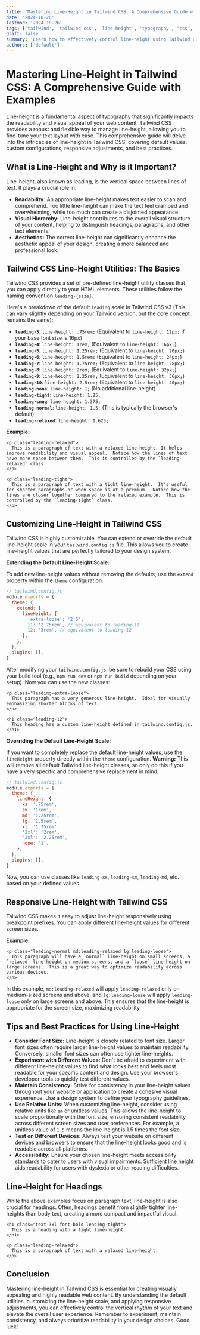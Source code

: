```yaml
---
title: 'Mastering Line-Height in Tailwind CSS: A Comprehensive Guide with Examples'
date: '2024-10-26'
lastmod: '2024-10-26'
tags: ['tailwind', 'tailwind css', 'line-height', 'typography', 'css', 'responsive design']
draft: false
summary: 'Learn how to effectively control line-height using Tailwind CSS utilities for enhanced readability and visual appeal. This comprehensive guide covers default values, custom configurations, responsive adjustments, and best practices for optimizing text layout.'
authors: ['default']
---
```


# Mastering Line-Height in Tailwind CSS: A Comprehensive Guide with Examples

Line-height is a fundamental aspect of typography that significantly impacts the readability and visual appeal of your web content. Tailwind CSS provides a robust and flexible way to manage line-height, allowing you to fine-tune your text layout with ease. This comprehensive guide will delve into the intricacies of line-height in Tailwind CSS, covering default values, custom configurations, responsive adjustments, and best practices.

## What is Line-Height and Why is it Important?

Line-height, also known as leading, is the vertical space between lines of text. It plays a crucial role in:

- **Readability:** An appropriate line-height makes text easier to scan and comprehend. Too little line-height can make the text feel cramped and overwhelming, while too much can create a disjointed appearance.
- **Visual Hierarchy:** Line-height contributes to the overall visual structure of your content, helping to distinguish headings, paragraphs, and other text elements.
- **Aesthetics:** The correct line-height can significantly enhance the aesthetic appeal of your design, creating a more balanced and professional look.

## Tailwind CSS Line-Height Utilities: The Basics

Tailwind CSS provides a set of pre-defined line-height utility classes that you can apply directly to your HTML elements. These utilities follow the naming convention `leading-{size}`.

Here's a breakdown of the default `leading` scale in Tailwind CSS v3 (This can vary slightly depending on your Tailwind version, but the core concept remains the same):

- **`leading-3`**: `line-height: .75rem;` (Equivalent to `line-height: 12px;` if your base font size is 16px)
- **`leading-4`**: `line-height: 1rem;` (Equivalent to `line-height: 16px;`)
- **`leading-5`**: `line-height: 1.25rem;` (Equivalent to `line-height: 20px;`)
- **`leading-6`**: `line-height: 1.5rem;` (Equivalent to `line-height: 24px;`)
- **`leading-7`**: `line-height: 1.75rem;` (Equivalent to `line-height: 28px;`)
- **`leading-8`**: `line-height: 2rem;` (Equivalent to `line-height: 32px;`)
- **`leading-9`**: `line-height: 2.25rem;` (Equivalent to `line-height: 36px;`)
- **`leading-10`**: `line-height: 2.5rem;` (Equivalent to `line-height: 40px;`)
- **`leading-none`**: `line-height: 1;` (No additional line-height)
- **`leading-tight`**: `line-height: 1.25;`
- **`leading-snug`**: `line-height: 1.375;`
- **`leading-normal`**: `line-height: 1.5;` (This is typically the browser's default)
- **`leading-relaxed`**: `line-height: 1.625;`

**Example:**

```plaintext
<p class="leading-relaxed">
  This is a paragraph of text with a relaxed line-height. It helps improve readability and visual appeal.  Notice how the lines of text have more space between them.  This is controlled by the `leading-relaxed` class.
</p>

<p class="leading-tight">
  This is a paragraph of text with a tight line-height.  It's useful for shorter paragraphs or when space is at a premium.  Notice how the lines are closer together compared to the relaxed example.  This is controlled by the `leading-tight` class.
</p>
```

## Customizing Line-Height in Tailwind CSS

Tailwind CSS is highly customizable. You can extend or override the default line-height scale in your `tailwind.config.js` file. This allows you to create line-height values that are perfectly tailored to your design system.

**Extending the Default Line-Height Scale:**

To add new line-height values without removing the defaults, use the `extend` property within the `theme` configuration.

```javascript
// tailwind.config.js
module.exports = {
  theme: {
    extend: {
      lineHeight: {
        'extra-loose': '2.5',
        11: '2.75rem', // equivalent to leading-11
        12: '3rem', // equivalent to leading-12
      },
    },
  },
  plugins: [],
}
```

After modifying your `tailwind.config.js`, be sure to rebuild your CSS using your build tool (e.g., `npm run dev` or `npm run build` depending on your setup). Now you can use the new classes:

```plaintext
<p class="leading-extra-loose">
  This paragraph has a very generous line-height.  Ideal for visually emphasizing shorter blocks of text.
</p>

<h1 class="leading-12">
  This heading has a custom line-height defined in tailwind.config.js.
</h1>
```

**Overriding the Default Line-Height Scale:**

If you want to completely replace the default line-height values, use the `lineHeight` property directly within the `theme` configuration. **Warning:** This will remove all default Tailwind line-height classes, so only do this if you have a very specific and comprehensive replacement in mind.

```javascript
// tailwind.config.js
module.exports = {
  theme: {
    lineHeight: {
      xs: '.75rem',
      sm: '1rem',
      md: '1.25rem',
      lg: '1.5rem',
      xl: '1.75rem',
      '2xl': '2rem',
      '3xl': '2.25rem',
      none: '1',
    },
  },
  plugins: [],
}
```

Now, you can use classes like `leading-xs`, `leading-sm`, `leading-md`, etc. based on your defined values.

## Responsive Line-Height with Tailwind CSS

Tailwind CSS makes it easy to adjust line-height responsively using breakpoint prefixes. You can apply different line-height values for different screen sizes.

**Example:**

```plaintext
<p class="leading-normal md:leading-relaxed lg:leading-loose">
  This paragraph will have a `normal` line-height on small screens, a `relaxed` line-height on medium screens, and a `loose` line-height on large screens.  This is a great way to optimize readability across various devices.
</p>
```

In this example, `md:leading-relaxed` will apply `leading-relaxed` only on medium-sized screens and above, and `lg:leading-loose` will apply `leading-loose` only on large screens and above. This ensures that the line-height is appropriate for the screen size, maximizing readability.

## Tips and Best Practices for Using Line-Height

- **Consider Font Size:** Line-height is closely related to font size. Larger font sizes often require larger line-height values to maintain readability. Conversely, smaller font sizes can often use tighter line-heights.
- **Experiment with Different Values:** Don't be afraid to experiment with different line-height values to find what looks best and feels most readable for your specific content and design. Use your browser's developer tools to quickly test different values.
- **Maintain Consistency:** Strive for consistency in your line-height values throughout your website or application to create a cohesive visual experience. Use a design system to define your typography guidelines.
- **Use Relative Units:** When customizing line-height, consider using relative units like `em` or unitless values. This allows the line-height to scale proportionally with the font size, ensuring consistent readability across different screen sizes and user preferences. For example, a unitless value of `1.5` means the line-height is 1.5 times the font size.
- **Test on Different Devices:** Always test your website on different devices and browsers to ensure that the line-height looks good and is readable across all platforms.
- **Accessibility:** Ensure your chosen line-height meets accessibility standards to cater to users with visual impairments. Sufficient line height aids readability for users with dyslexia or other reading difficulties.

## Line-Height for Headings

While the above examples focus on paragraph text, line-height is also crucial for headings. Often, headings benefit from slightly tighter line-heights than body text, creating a more compact and impactful visual.

```plaintext
<h1 class="text-3xl font-bold leading-tight">
  This is a heading with a tight line-height.
</h1>

<p class="leading-relaxed">
  This is a paragraph of text with a relaxed line-height.
</p>
```

## Conclusion

Mastering line-height in Tailwind CSS is essential for creating visually appealing and highly readable web content. By understanding the default utilities, customizing the line-height scale, and applying responsive adjustments, you can effectively control the vertical rhythm of your text and elevate the overall user experience. Remember to experiment, maintain consistency, and always prioritize readability in your design choices. Good luck!
